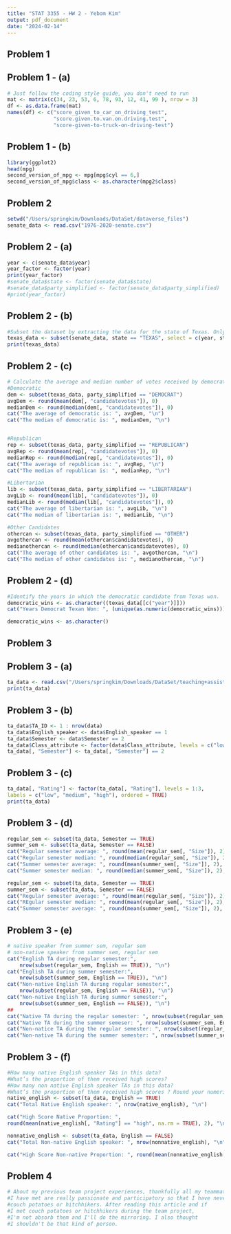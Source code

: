 ```yaml
---
title: "STAT 3355 - HW 2 - Yebom Kim"
output: pdf_document
date: "2024-02-14"
---
```


## Problem 1

## Problem 1 - (a)
```r
# Just follow the coding style guide, you don't need to run
mat <- matrix(c(34, 23, 53, 6, 78, 93, 12, 41, 99 ), nrow = 3)
df <- as.data.frame(mat)
names(df) <- c("score_given_to_car_on_driving_test",
               "score.given.to.van.on.driving.test", 
               "score-given-to-truck-on-driving-test")
```
## Problem 1 - (b)
```r
library(ggplot2)
head(mpg)
second_version_of_mpg <- mpg[mpg$cyl == 6,] 
second_version_of_mpg$class <- as.character(mpg2$class)
```

## Problem 2

```r
setwd("/Users/springkim/Downloads/DataSet/dataverse_files")
senate_data <- read.csv("1976-2020-senate.csv")
```
## Problem 2 - (a)
```r
year <- c(senate_data$year)
year_factor <- factor(year)
print(year_factor)
#senate_data$state <- factor(senate_data$state)
#senate_data$party_simplified <- factor(senate_data$party_simplified)
#print(year_factor)
```
## Problem 2 - (b)
```r
#Subset the dataset by extracting the data for the state of Texas. Only keep the columns: year, state, candidatevotes, totalvotes, and party simplified. Use this data subset for the rest of the question
texas_data <- subset(senate_data, state == "TEXAS", select = c(year, state, candidatevotes, totalvotes, party_simplified))
print(texas_data)
```
## Problem 2 - (c)
```r
# Calculate the average and median number of votes received by democratic, repub-lican, libertarian, and other candidates in the state of Texas. Round your numeric answer to the nearest whole number.
#Democratic
dem <- subset(texas_data, party_simplified == "DEMOCRAT") 
avgDem <- round(mean(dem[, "candidatevotes"]), 0) 
medianDem <- round(median(dem[, "candidatevotes"]), 0) 
cat("The average of democratic is: ", avgDem, "\n")
cat("The median of democratic is: ", medianDem, "\n")


#Republican
rep <- subset(texas_data, party_simplified == "REPUBLICAN")
avgRep <- round(mean(rep[, "candidatevotes"]), 0) 
medianRep <- round(median(rep[, "candidatevotes"]), 0)
cat("The average of republican is: ", avgRep, "\n")
cat("The median of republican is: ", medianRep, "\n")

#Libertarian
lib <- subset(texas_data, party_simplified == "LIBERTARIAN")
avgLib <- round(mean(lib[, "candidatevotes"]), 0) 
medianLib <- round(median(lib[, "candidatevotes"]), 0)
cat("The average of libertarian is: ", avgLib, "\n")
cat("The median of libertarian is: ", medianLib, "\n")

#Other Candidates
othercan <- subset(texas_data, party_simplified == "OTHER")
avgothercan <- round(mean(othercan$candidatevotes), 0)
medianothercan <- round(median(othercan$candidatevotes), 0)
cat("The average of other candidates is: ", avgothercan, "\n")
cat("The median of other candidates is: ", medianothercan, "\n")
```
## Problem 2 - (d)
```r
#Identify the years in which the democratic candidate from Texas won.
democratic_wins <- as.character((texas_data[[c("year")]]))
cat("Years Democrat Texan Won: ", (unique(as.numeric(democratic_wins))))

democratic_wins <- as.character()
```

## Problem 3

## Problem 3 - (a)
```r
ta_data <- read.csv("/Users/springkim/Downloads/DataSet/teaching+assistant+evaluation/tae.data", header = FALSE, col.names = c("English", "Instructor", "Course", "Semester", "Size","Rating"))
print(ta_data)
```
## Problem 3 - (b)
```r
ta_data$TA_ID <- 1 : nrow(data)
ta_data$English_speaker <- data$English_speaker == 1
ta_data$Semester <- data$Semester == 2
ta_data$Class_attribute <- factor(data$Class_attribute, levels = c("low", "medium", "high"), ordered = TRUE)
ta_data[, "Semester"] <- ta_data[, "Semester"] == 2

```

## Problem 3 - (c)
```r
ta_data[, "Rating"] <- factor(ta_data[, "Rating"], levels = 1:3,
labels = c("low", "medium", "high"), ordered = TRUE)
print(ta_data)
```
## Problem 3 - (d)
```r
regular_sem <- subset(ta_data, Semester == TRUE) 
summer_sem <- subset(ta_data, Semester == FALSE)
cat("Regular semester average: ", round(mean(regular_sem[, "Size"]), 2), "\n")
cat("Regular semester median: ", round(median(regular_sem[, "Size"]), 2), "\n")
cat("Summer semester average: ", round(mean(summer_sem[, "Size"]), 2), "\n")
cat("Summer semester median: ", round(median(summer_sem[, "Size"]), 2), "\n")

regular_sem <- subset(ta_data, Semester == TRUE)
summer_sem <- subset(ta_data, Semester == FALSE)
cat("Regular semester average: ", round(mean(regular_sem[, "Size"]), 2), "\n")
cat("REgular semester median: ", round(mean(regular_sem[, "Size"]), 2), "\n")
cat("Summer semester average: ", round(mean(summer_sem[, "Size"]), 2), "\n")
```
## Problem 3 - (e)
```r
# native speaker from summer sem, regular sem
# non-native speaker from summer sem, regular sem
cat("English TA during regular semester:", 
    nrow(subset(regular_sem, English == TRUE)), "\n")
cat("English TA during summer semester:", 
    nrow(subset(summer_sem, English == TRUE)), "\n")
cat("Non-native English TA during regular semester:", 
    nrow(subset(regular_sem, English == FALSE)), "\n")
cat("Non-native English TA during summer semester:", 
    nrow(subset(summer_sem, English == FALSE)), "\n")
##
cat("Native TA during the regular semester: ", nrow(subset(regular_sem, English == TRUE)), "\n")
cat("Native TA during the summer semeser: ", nrow(subset(summer_sem, English == FALSE)), "\n")
cat("Non-natice TA during the regular semester: ", nrow(subset(regular_sem, English == TRUE)), "\n")
cat("Non-native TA during the summer semester: ", nrow(subset(summer_sem, English == FALSE)), "\n")
```
## Problem 3 - (f)
```r
#How many native English speaker TAs in this data? 
#What’s the proportion of them received high scores? 
#How many non native English speaker TAs in this data? 
#What’s the proportion of them received high scores ? Round your numeric answer to 2 decimal places.
native_english <- subset(ta_data, English == TRUE) 
cat("Total Native English speaker: ", nrow(native_english), "\n")

cat("High Score Native Proportion: ",
round(mean(native_english[, "Rating"] == "high", na.rm = TRUE), 2), "\n")

nonnative_english <- subset(ta_data, English == FALSE) 
cat("Total Non-native English speaker: ", nrow(nonnative_english), "\n")

cat("High Score Non-native Proportion: ", round(mean(nonnative_english[, "Rating"] == "high", na.rm = TRUE), 2), "\n")
```

## Problem 4
```r
# About my previous team project experiences, thankfully all my teammates 
#I have met are really passionate and participatory so that I have never met 
#couch potatoes or hitchhikers. After reading this article and if 
#I met couch potatoes or hitchhikers during the team project, 
#I'm not absorb them and I'll do the mirroring. I also thought 
#I shouldn't be that kind of person.
```

